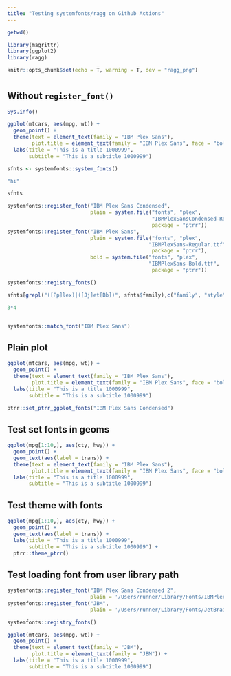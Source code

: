 ```yaml
---
title: "Testing systemfonts/ragg on Github Actions"
---
```


```r
getwd()
```

```r
library(magrittr)
library(ggplot2)
library(ragg)

knitr::opts_chunk$set(echo = T, warning = T, dev = "ragg_png")
```

# {.tabset}

## Without `register_font()`

```r
Sys.info()
```




```r
ggplot(mtcars, aes(mpg, wt)) +
  geom_point() +
  theme(text = element_text(family = "IBM Plex Sans"),
        plot.title = element_text(family = "IBM Plex Sans", face = "bold")) +
  labs(title = "This is a title 1000999",
       subtitle = "This is a subtitle 1000999")
```

```r
sfnts <- systemfonts::system_fonts()
```

```r
"hi"
```

```r
sfnts
```

```r
systemfonts::register_font("IBM Plex Sans Condensed", 
                           plain = system.file("fonts", "plex",
                                               "IBMPlexSansCondensed-Regular.ttf",
                                               package = "ptrr"))
systemfonts::register_font("IBM Plex Sans", 
                           plain = system.file("fonts", "plex", 
                                              "IBMPlexSans-Regular.ttf",
                                               package = "ptrr"),
                           bold = system.file("fonts", "plex", 
                                              "IBMPlexSans-Bold.ttf",
                                               package = "ptrr"))
```

```r
systemfonts::registry_fonts()
```



```r
sfnts[grepl("([Pp]lex)|([Jj]et[Bb])", sfnts$family),c("family", "style", "italic", "monospace")]
```


```r
3*4
```

```r
```

```r
systemfonts::match_font("IBM Plex Sans")
```

## Plain plot

```r
ggplot(mtcars, aes(mpg, wt)) +
  geom_point() +
  theme(text = element_text(family = "IBM Plex Sans"),
        plot.title = element_text(family = "IBM Plex Sans", face = "bold")) +
  labs(title = "This is a title 1000999",
       subtitle = "This is a subtitle 1000999")
```

```r
ptrr::set_ptrr_ggplot_fonts("IBM Plex Sans Condensed")
```

## Test set fonts in geoms

```r
ggplot(mpg[1:10,], aes(cty, hwy)) +
  geom_point() +
  geom_text(aes(label = trans)) +
  theme(text = element_text(family = "IBM Plex Sans"),
        plot.title = element_text(family = "IBM Plex Sans", face = "bold")) +
  labs(title = "This is a title 1000999",
       subtitle = "This is a subtitle 1000999")
```

## Test theme with fonts

```r
ggplot(mpg[1:10,], aes(cty, hwy)) +
  geom_point() +
  geom_text(aes(label = trans)) +
  labs(title = "This is a title 1000999",
       subtitle = "This is a subtitle 1000999") +
  ptrr::theme_ptrr()
```

## Test loading font from user library path

```r
systemfonts::register_font("IBM Plex Sans Condensed 2", 
                           plain = '/Users/runner/Library/Fonts/IBMPlexSansCondensed-Regular.otf')
systemfonts::register_font("JBM", 
                           plain = '/Users/runner/Library/Fonts/JetBrainsMono-Regular.ttf')
```

```r
systemfonts::registry_fonts()
```

```r
ggplot(mtcars, aes(mpg, wt)) +
  geom_point() +
  theme(text = element_text(family = "JBM"),
        plot.title = element_text(family = "JBM")) +
  labs(title = "This is a title 1000999",
       subtitle = "This is a subtitle 1000999")
```
